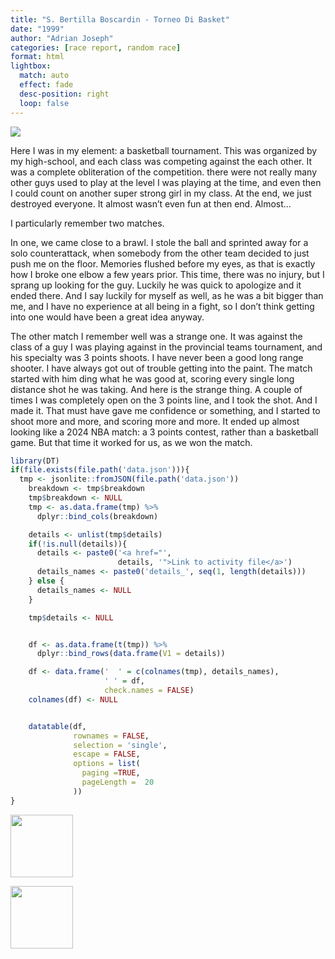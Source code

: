 ```yaml
---
title: "S. Bertilla Boscardin - Torneo Di Basket"
date: "1999"
author: "Adrian Joseph"
categories: [race report, random race]
format: html
lightbox:
  match: auto
  effect: fade
  desc-position: right
  loop: false
---
```


![](https://storage.googleapis.com/blogs_josa/sport/1999_TORNEO_BASKET_BOSCARDIN/img/01.png)

Here I was in my element: a basketball tournament. This was organized by my high-school, and each class was competing against the each other. It was a complete obliteration of the competition. there were not really many other guys used to play at the level I was playing at the time, and even then I could count on another super strong girl in my class. At the end, we just destroyed everyone. It almost wasn't even fun at then end. Almost...

I particularly remember two matches.

In one, we came close to a brawl. I stole the ball and sprinted away for a solo counterattack, when somebody from the other team decided to just push me on the floor. Memories flushed before my eyes, as that is exactly how I broke one elbow a few years prior. This time, there was no injury, but I sprang up looking for the guy. Luckily he was quick to apologize and it ended there. And I say luckily for myself as well, as he was a bit bigger than me, and I have no experience at all being in a fight, so I don't think getting into one would have been a great idea anyway.

The other match I remember well was a strange one. It was against the class of a guy I was playing against in the provincial teams tournament, and his specialty was 3 points shoots. I have never been a good long range shooter. I have always got out of trouble getting into the paint. The match started with him ding what he was good at, scoring every single long distance shot he was taking. And here is the strange thing. A couple of times I was completely open on the 3 points line, and I took the shot. And I made it. That must have gave me confidence or something, and I started to shoot more and more, and scoring more and more. It ended up almost looking like a 2024 NBA match: a 3 points contest, rather than a basketball game. But that time it worked for us, as we won the match.



```r
library(DT)
if(file.exists(file.path('data.json'))){
  tmp <- jsonlite::fromJSON(file.path('data.json'))
    breakdown <- tmp$breakdown
    tmp$breakdown <- NULL
    tmp <- as.data.frame(tmp) %>%
      dplyr::bind_cols(breakdown)

    details <- unlist(tmp$details)
    if(!is.null(details)){
      details <- paste0('<a href="',
                        details, '">Link to activity file</a>')
      details_names <- paste0('details_', seq(1, length(details)))
    } else {
      details_names <- NULL
    }

    tmp$details <- NULL


    df <- as.data.frame(t(tmp)) %>%
      dplyr::bind_rows(data.frame(V1 = details))

    df <- data.frame('  ' = c(colnames(tmp), details_names),
                     ' ' = df,
                     check.names = FALSE)
    colnames(df) <- NULL


    datatable(df,
              rownames = FALSE,
              selection = 'single',
              escape = FALSE,
              options = list(
                paging =TRUE,
                pageLength =  20
              ))
}
```





::: {layout-ncol=4}
![](https://storage.googleapis.com/blogs_josa/sport/1999_TORNEO_BASKET_BOSCARDIN/img/01.png){ width="100" group="hi" }

![](https://storage.googleapis.com/blogs_josa/sport/1999_TORNEO_BASKET_BOSCARDIN/img/02.png){ width="100" group="hi" }


:::
